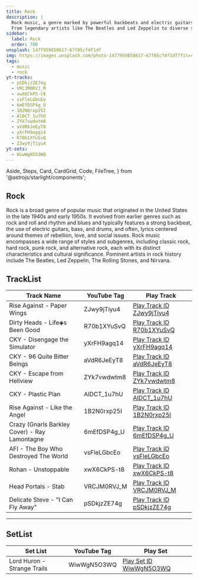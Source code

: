 ```yaml
---
title: Rock
description: |
  Rock music, a genre marked by powerful backbeats and electric guitars, has shaped popular music since the 1950s.
  From legendary artists like The Beatles and Led Zeppelin to diverse subgenres like punk, hard rock, and alternative, Rock continues to influence and inspire.
sidebar:
  label: Rock
  order: 700
unsplash: 1477959858617-67f85cf4f1df
img: https://images.unsplash.com/photo-1477959858617-67f85cf4f1df?fit=crop&w=1400&h=700&q=75
tags:
  - music
  - rock
yt-tracks:
  - pSDkjzZE74g
  - VRCJM0RVJ_M
  - xwX6CkPS-t8
  - vsFleLGbcEo
  - 6mEfDSP4g_U
  - 1B2N0rxp25I
  - AlDCT_1u7hU
  - ZYk7vwdwtm8
  - aVdR6JeEyT8
  - yXrFH9agq14
  - R70b1XYuSvQ
  - ZJwy9jTiyu4
yt-sets:
  - WiwWgN5O3WQ
---
```


  Aside,
  Steps,
  Card,
  CardGrid,
  Code,
  FileTree,
} from '@astrojs/starlight/components';


## Rock

Rock is a broad genre of popular music that originated in the United States in the late 1940s and early 1950s.
It evolved from earlier genres such as rock and roll and rhythm and blues and typically features a strong backbeat, the use of electric guitars, bass, and drums, and often, lyrics centered around themes of rebellion, love, and social issues. Rock music encompasses a wide range of styles and subgenres, including classic rock, hard rock, punk rock, and alternative rock, each with its distinct characteristics and cultural significance.
Pominent artists in rock history include The Beatles, Led Zeppelin, The Rolling Stones, and Nirvana.

<Adsense />

## TrackList

| Track Name                        | YouTube Tag | Play Track                                                          |
| --------------------------------- | ----------- | ------------------------------------------------------------------- |
| Rise Against - Paper Wings | ZJwy9jTiyu4 | [Play Track ID ZJwy9jTiyu4](https://kbve.com/music/?yt=ZJwy9jTiyu4) |
| Dirty Heads - Life◈s Been Good  | R70b1XYuSvQ | [Play Track ID R70b1XYuSvQ](https://kbve.com/music/?yt=R70b1XYuSvQ) |
| CKY - Disengage the Simulator | yXrFH9agq14 | [Play Track ID yXrFH9agq14](https://kbve.com/music/?yt=yXrFH9agq14) |
| CKY - 96 Quite Bitter Beings | aVdR6JeEyT8 | [Play Track ID aVdR6JeEyT8](https://kbve.com/music/?yt=aVdR6JeEyT8) |
| CKY - Escape from Hellview | ZYk7vwdwtm8 | [Play Track ID ZYk7vwdwtm8](https://kbve.com/music/?yt=ZYk7vwdwtm8) |
| CKY - Plastic Plan | AlDCT_1u7hU | [Play Track ID AlDCT_1u7hU](https://kbve.com/music/?yt=AlDCT_1u7hU) |
| Rise Against - Like the Angel | 1B2N0rxp25I | [Play Track ID 1B2N0rxp25I](https://kbve.com/music/?yt=1B2N0rxp25I) |
| Crazy (Gnarls Barkley Cover) - Ray Lamontagne | 6mEfDSP4g_U | [Play Track ID 6mEfDSP4g_U](https://kbve.com/music/?yt=6mEfDSP4g_U) |
| AFI - The Boy Who Destroyed The World | vsFleLGbcEo | [Play Track ID vsFleLGbcEo](https://kbve.com/music/?yt=vsFleLGbcEo) |
| Rohan - Unstoppable | xwX6CkPS-t8 | [Play Track ID xwX6CkPS-t8](https://kbve.com/music/?yt=xwX6CkPS-t8) |
| Head Portals - Stab | VRCJM0RVJ_M | [Play Track ID VRCJM0RVJ_M](https://kbve.com/music/?yt=VRCJM0RVJ_M) |
| Delicate Steve - "I Can Fly Away" | pSDkjzZE74g | [Play Track ID pSDkjzZE74g](https://kbve.com/music/?yt=pSDkjzZE74g) |

---

## SetList

| Set List                    | YouTube Tag | Play Set                                                          |
| --------------------------- | ----------- | ----------------------------------------------------------------- |
| Lord Huron - Strange Trails | WiwWgN5O3WQ | [Play Set ID WiwWgN5O3WQ](https://kbve.com/music/?yt=WiwWgN5O3WQ) |


<Adsense />

<Giscus />
